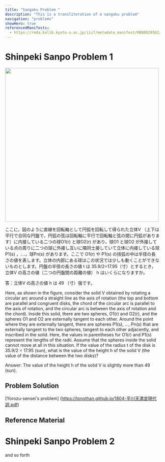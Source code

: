 ```yaml
---
title: "Sangaku Problem "
description: "This is a transliteration of a sangaku problem"
navigation: "problems"
showHero: true
referencedManifests:
  - https://rmda.kulib.kyoto-u.ac.jp/iiif/metadata_manifest/RB00028562/manifest.json
---
```


# Shinpeki Sanpo Problem 1

<Image
  height="500px"
  label="Shinpeki Sanpo problem."
  src="https://tonothan.github.io/1804-平川天満宮-現代訳.png"
/>

  ここに，図のように直線を回転軸として円弧を回転して得られた立体V （上下は平行で合同な円盤で，円弧の弦は回転軸に平行で回転軸と弦の間に円弧があります）に内接している二つの球O1(r) と球O2(r) があり，球O1 と球O2 が外接している点の周りに二つの球に外接し互いに隣同士接していて立体に内接している球P1(s) ，⋯，球Pn(s) があります。ここで O1(r) や P1(s) の括弧の中は半径の長さの値を表します。立体の内部にある球はこの状況では少しも動くことができないものとします。円盤の半径の長さの値 t は 35.9/2=17.95（寸）とするとき，立体V の高さの値（二つの円盤間の距離の値） h はいくらになりますか。　

  答：立体V の高さの値 h は 49 （寸）強です。

Here, as shown in the figure, consider the solid V obtained by rotating a circular arc around a straight line as the axis of rotation (the top and bottom are parallel and congruent disks, the chord of the circular arc is parallel to the axis of rotation, and the circular arc is between the axis of rotation and the chord). Inside this solid, there are two spheres, O1(r) and O2(r), and the spheres O1 and O2 are externally tangent to each other. Around the point where they are externally tangent, there are spheres P1(s), ..., Pn(s) that are externally tangent to the two spheres, tangent to each other adjacently, and inscribed in the solid. Here, the values in parentheses for O1(r) and P1(s) represent the lengths of the radii. Assume that the spheres inside the solid cannot move at all in this situation. If the value of the radius t of the disk is 35.9/2 = 17.95 (sun), what is the value of the height h of the solid V (the value of the distance between the two disks)?

Answer: The value of the height h of the solid V is slightly more than 49 (sun).


 
## Problem Solution

[Yorozu-sensei's problem] (https://tonothan.github.io/1804-平川天満宮現代訳.pdf)
 

## Reference Material


# Shinpeki Sanpo Problem 2

and so forth


